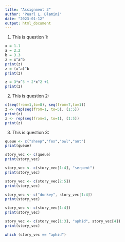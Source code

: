 ```yaml
---
title: "Assignment 3"
author: "Pearl L. Dlamini"
date: "2023-01-12"
output: html_document
---
```



1. This is question 1:
```r
x = 1.1
a = 2.2
b = 3.3
z = x^a^b
print(z)
z = (x^a)^b
print(z)

z = 3*x^3 + 2*x^2 +1 
print(z)
```
2. This is question 2:
```r
c(seq(from=1,to=8), seq(from=7,to=1))
z <- rep(seq(from=1, to=5), (1:5))
print(z)
z <- rep(seq(from=5, to=1), (1:5))
print(z)
```
3. This is question 3:
```r
queue <- c("sheep","fox","owl","ant")
print(queue)

story_vec <- c(queue)
print(story_vec)

story_vec <- c(story_vec[1:4], "serpent")
print(story_vec)

story_vec <- c(story_vec[2:5])
print(story_vec)

story_vec <- c("donkey", story_vec[1:4])
print(story_vec)

story_vec <- c(story_vec[1:4])
print(story_vec)

story_vec <- c(story_vec[1:3], "aphid", story_vec[4])
print(story_vec)

which (story_vec == "aphid")
```


